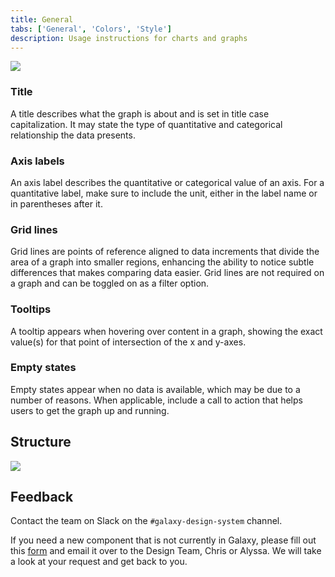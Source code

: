 ```yaml
---
title: General
tabs: ['General', 'Colors', 'Style']
description: Usage instructions for charts and graphs
---
```


<Row>
<Column colLg={10}>

<img src="https://res.cloudinary.com/dgcfg5cwe/image/upload/v1646105215/Grid_fnlopv.svg"></img>

</Column>
</Row>

### Title

A title describes what the graph is about and is set in title case capitalization. It may state the type of quantitative and categorical relationship the data presents.

### Axis labels

An axis label describes the quantitative or categorical value of an axis. For a quantitative label, make sure to include the unit, either in the label name or in parentheses after it. 

### Grid lines

Grid lines are points of reference aligned to data increments that divide the area of a graph into smaller regions, enhancing the ability to notice subtle differences that makes comparing data easier. Grid lines are not required on a graph and can be toggled on as a filter option.

### Tooltips

A tooltip appears when hovering over content in a graph, showing the exact value(s) for that point of intersection of the x and y-axes.

### Empty states

Empty states appear when no data is available, which may be due to a number of reasons. When applicable, include a call to action that helps users to get the graph up and running.

## Structure

<Row>
<Column colLg={10}>

<img src="https://res.cloudinary.com/dgcfg5cwe/image/upload/v1646105725/grid-structure_njysuh.svg"></img>

</Column>
</Row>


## Feedback

Contact the team on Slack on the ```#galaxy-design-system``` channel. 

If you need a new component that is not currently in Galaxy, please fill out this <a href="https://docs.google.com/document/d/1heu6QMCxnE8Hnu1AtyucOzcduhUYSyDmg5SEj05Rqb0/edit">form</a> and email it over to the Design Team, Chris or Alyssa. We will take a look at your request and get back to you.
